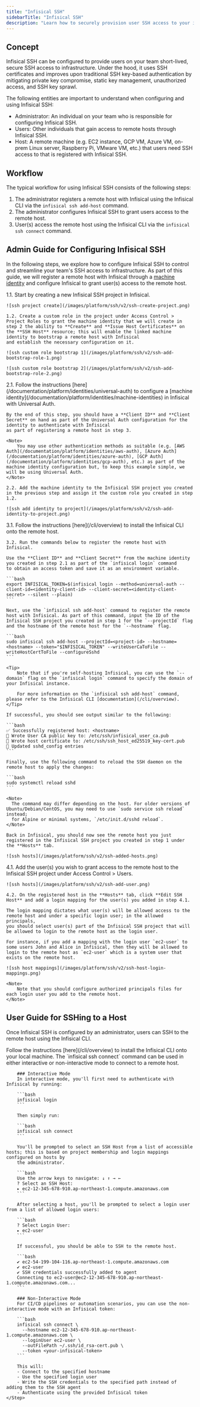 ```yaml
---
title: "Infisical SSH"
sidebarTitle: "Infisical SSH"
description: "Learn how to securely provision user SSH access to your infrastructure using SSH certificates."
---
```


## Concept

Infisical SSH can be configured to provide users on your team short-lived, secure SSH access to infrastructure. Under the hood, it uses SSH certificates
and improves upon traditional SSH key-based authentication by mitigating private key compromise, static key management,
unauthorized access, and SSH key sprawl.

The following entities are important to understand when configuring and using Infisical SSH:

- Administrator: An individual on your team who is responsible for configuring Infisical SSH.
- Users: Other individuals that gain access to remote hosts through Infisical SSH.
- Host: A remote machine (e.g. EC2 instance, GCP VM, Azure VM, on-prem Linux server, Raspberry Pi, VMware VM, etc.) that users need SSH access to that is registered with Infisical SSH.

## Workflow

The typical workflow for using Infisical SSH consists of the following steps:

1. The administrator registers a remote host with Infisical using the Infisical CLI via the `infisical ssh add-host` command.
2. The administrator configures Infisical SSH to grant users access to the remote host.
3. User(s) access the remote host using the Infisical CLI via the `infisical ssh connect` command.

## Admin Guide for Configuring Infisical SSH

In the following steps, we explore how to configure Infisical SSH to control and streamline your team's SSH access to infrastructure. As part of this guide,
we will register a remote host with Infisical through a [machine identity](/documentation/platform/identities/machine-identities) and configure Infisical to grant user(s) access to the remote host.

<Steps>
  <Step title="Create an Infisical SSH project">
    1.1. Start by creating a new Infisical SSH project in Infisical.
    
    ![ssh project create](/images/platform/ssh/v2/ssh-create-project.png)
    
    1.2. Create a custom role in the project under Access Control > Project Roles to grant the machine identity that we will create in step 2 the ability to **Create** and **Issue Host Certificates** on the **SSH Host** resource; this will enable the linked machine identity to bootstrap a remote host with Infisical
    and establish the necessary configuration on it.
    
    ![ssh custom role bootstrap 1](/images/platform/ssh/v2/ssh-add-bootstrap-role-1.png)
    
    ![ssh custom role bootstrap 2](/images/platform/ssh/v2/ssh-add-bootstrap-role-2.png)
  </Step>
  <Step title="Create a machine identity for bootstrapping Infisical SSH">
    2.1. Follow the instructions [here](/documentation/platform/identities/universal-auth) to configure a [machine identity](/documentation/platform/identities/machine-identities) in Infisical with Universal Auth.

    By the end of this step, you should have a **Client ID** and **Client Secret** on hand as part of the Universal Auth configuration for the identity to authenticate with Infisical
    as part of registering a remote host in step 3.

    <Note>
        You may use other authentication methods as suitable (e.g. [AWS Auth](/documentation/platform/identities/aws-auth), [Azure Auth](/documentation/platform/identities/azure-auth), [GCP Auth](/documentation/platform/identities/gcp-auth), etc.) as part of the machine identity configuration but, to keep this example simple, we will be using Universal Auth.
    </Note>

    2.2. Add the machine identity to the Infisical SSH project you created in the previous step and assign it the custom role you created in step 1.2.

    ![ssh add identity to project](/images/platform/ssh/v2/ssh-add-identity-to-project.png)

  </Step>
  <Step title="Configure the remote host">
    3.1. Follow the instructions [here](/cli/overview) to install the Infisical CLI onto the remote host.
    
    3.2. Run the commands below to register the remote host with Infisical.

    Use the **Client ID** and **Client Secret** from the machine identity you created in step 2.1 as part of the `infisical login` command
    to obtain an access token and save it as an environment variable.

    ```bash
    export INFISICAL_TOKEN=$(infisical login --method=universal-auth --client-id=<identity-client-id> --client-secret=<identity-client-secret> --silent --plain)
    ```

    Next, use the `infisical ssh add-host` command to register the remote host with Infisical. As part of this command, input the ID of the Infisical SSH project you created in step 1 for the `--projectId` flag and the hostname of the remote host for the `--hostname` flag.

    ```bash
    sudo infisical ssh add-host --projectId=<project-id> --hostname=<hostname> --token="$INFISICAL_TOKEN" --writeUserCaToFile --writeHostCertToFile --configureSshd
    ```

    <Tip>
        Note that if you're self-hosting Infisical, you can use the `--domain` flag on the `infisical login` command to specify the domain of your Infisical instance.

        For more information on the `infisical ssh add-host` command, please refer to the Infisical CLI [documentation](/cli/overview).
    </Tip>

    If successful, you should see output similar to the following:

    ```bash
    ✅ Successfully registered host: <hostname>
    📁 Wrote User CA public key to: /etc/ssh/infisical_user_ca.pub
    📁 Wrote host certificate to: /etc/ssh/ssh_host_ed25519_key-cert.pub
    📄 Updated sshd_config entries
    ```

    Finally, use the following command to reload the SSH daemon on the remote host to apply the changes:

    ```bash
    sudo systemctl reload sshd
    ```

    <Note>
      The command may differ depending on the host. For older versions of Ubuntu/Debian/CentOS, you may need to use `sudo service ssh reload` instead;
      for Alpine or minimal systems, `/etc/init.d/sshd reload`.
    </Note>

    Back in Infisical, you should now see the remote host you just registered in the Infisical SSH project you created in step 1 under the **Hosts** tab.

    ![ssh hosts](/images/platform/ssh/v2/ssh-added-hosts.png)

  </Step>
  <Step title="Grant users access to the remote host">
    4.1. Add the user(s) you wish to grant access to the remote host to the Infisical SSH project under Access Control > Users.
    
    ![ssh hosts](/images/platform/ssh/v2/ssh-add-user.png)
    
    4.2. On the registered host in the **Hosts** tab, click **Edit SSH Host** and add a login mapping for the user(s) you added in step 4.1.

    The login mapping dictates what user(s) will be allowed access to the remote host and under a specific login user; in the allowed principals,
    you should select user(s) part of the Infisical SSH project that will be allowed to login to the remote host as the login user.

    For instance, if you add a mapping with the login user `ec2-user` to some users John and Alice in Infisical, then they will be allowed to login to the remote host as `ec2-user` which is a system user that
    exists on the remote host.

    ![ssh host mappings](/images/platform/ssh/v2/ssh-host-login-mappings.png)

    <Note>
        Note that you should configure authorized principals files for each login user you add to the remote host.
    </Note>

  </Step>
</Steps>

## User Guide for SSHing to a Host

Once Infisical SSH is configured by an administrator, users can SSH to the remote host using the Infisical CLI.

<Steps>
    <Step title="Install the Infisical CLI">
        Follow the instructions [here](/cli/overview) to install the Infisical CLI onto your local machine.
    </Step>
    <Step title="Connect to the remote host">
        The `infisical ssh connect` command can be used in either interactive or non-interactive mode to connect to a remote host.

        ### Interactive Mode
        In interactive mode, you'll first need to authenticate with Infisical by running:

        ```bash
        infisical login
        ```

        Then simply run:

        ```bash
        infisical ssh connect
        ```

        You'll be prompted to select an SSH Host from a list of accessible hosts; this is based on project membership and login mappings configured on hosts by
        the administrator.

        ```bash
        Use the arrow keys to navigate: ↓ ↑ → ←
        ? Select an SSH Host:
        ▸ ec2-12-345-678-910.ap-northeast-1.compute.amazonaws.com
        ```

        After selecting a host, you'll be prompted to select a login user from a list of allowed login users:

        ```bash
        ? Select Login User:
        ▸ ec2-user
        ```

        If successful, you should be able to SSH to the remote host.

        ```bash
        ✔ ec2-54-199-104-116.ap-northeast-1.compute.amazonaws.com
        ✔ ec2-user
        ✔ SSH credentials successfully added to agent
        Connecting to ec2-user@ec2-12-345-678-910.ap-northeast-1.compute.amazonaws.com...
        ```

        ### Non-Interactive Mode
        For CI/CD pipelines or automation scenarios, you can use the non-interactive mode with an Infisical token:

        ```bash
        infisical ssh connect \
          --hostname ec2-12-345-678-910.ap-northeast-1.compute.amazonaws.com \
          --loginUser ec2-user \
          --outFilePath ~/.ssh/id_rsa-cert.pub \
          --token <your-infisical-token>
        ```

        This will:
        - Connect to the specified hostname
        - Use the specified login user
        - Write the SSH credentials to the specified path instead of adding them to the SSH agent
        - Authenticate using the provided Infisical token
    </Step>

</Steps>
